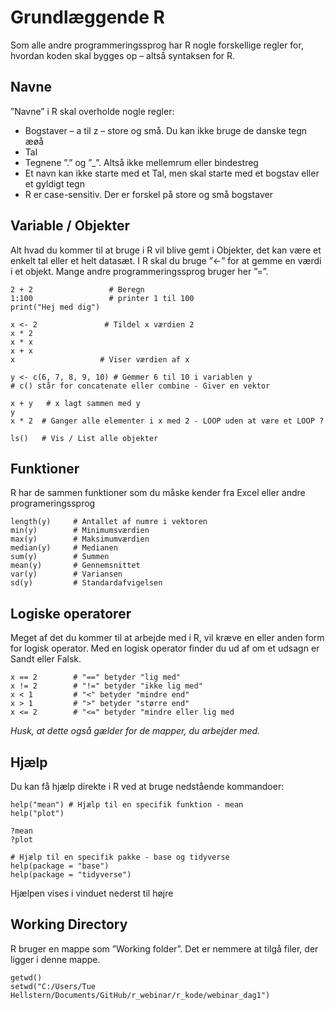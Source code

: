 # Grundlæggende R {#grund}
Som alle andre programmeringssprog har R nogle forskellige regler for, hvordan koden skal bygges op – altså syntaksen for R.

## Navne
”Navne” i R skal overholde nogle regler:

* Bogstaver – a til z – store og små. Du kan ikke bruge de danske tegn æøå
* Tal
* Tegnene ”.” og ”_”. Altså ikke mellemrum eller bindestreg
* Et navn kan ikke starte med et Tal, men skal starte med et bogstav eller et gyldigt tegn
* R er case-sensitiv. Der er forskel på store og små bogstaver

## Variable / Objekter
Alt hvad du kommer til at bruge i R vil blive gemt i Objekter, det kan være et enkelt tal eller et helt datasæt. 
I R skal du bruge ”<-” for at gemme en værdi i et objekt. Mange andre programmeringssprog bruger her ”=”.

```
2 + 2                 # Beregn
1:100                 # printer 1 til 100
print("Hej med dig")

x <- 2               # Tildel x værdien 2
x * 2
x * x
x + x
x                   # Viser værdien af x

y <- c(6, 7, 8, 9, 10) # Gemmer 6 til 10 i variablen y
# c() står for concatenate eller combine - Giver en vektor

x + y   # x lagt sammen med y
y
x * 2  # Ganger alle elementer i x med 2 - LOOP uden at være et LOOP ?

ls()   # Vis / List alle objekter
```


## Funktioner
R har de sammen funktioner som du måske kender fra Excel eller andre programeringssprog

```
length(y)     # Antallet af numre i vektoren
min(y)        # Minimumsværdien
max(y)        # Maksimumværdien
median(y)     # Medianen
sum(y)        # Summen
mean(y)       # Gennemsnittet
var(y)        # Variansen
sd(y)         # Standardafvigelsen
```


## Logiske operatorer
Meget af det du kommer til at arbejde med i R, vil kræve en eller anden form for logisk operator. Med en logisk operator finder du ud af om et udsagn er Sandt eller Falsk.

```
x == 2        # "==" betyder "lig med"
x != 2        # "!=" betyder "ikke lig med"
x < 1         # "<" betyder "mindre end"
x > 1         # ">" betyder "større end"
x <= 2        # "<=" betyder "mindre eller lig med
```

*Husk, at dette også gælder for de mapper, du arbejder med.*

## Hjælp
Du kan få hjælp direkte i R ved at bruge nedstående kommandoer:

```
help("mean") # Hjælp til en specifik funktion - mean
help("plot")

?mean 
?plot

# Hjælp til en specifik pakke - base og tidyverse
help(package = "base")
help(package = "tidyverse")
```

Hjælpen vises i vinduet nederst til højre

## Working Directory
R bruger en mappe som ”Working folder”. Det er nemmere at tilgå filer, der ligger i denne mappe.

```
getwd()
setwd("C:/Users/Tue Hellstern/Documents/GitHub/r_webinar/r_kode/webinar_dag1")
```



